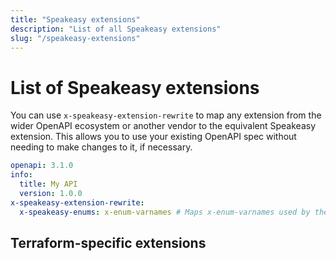 ```yaml
---
title: "Speakeasy extensions"
description: "List of all Speakeasy extensions"
slug: "/speakeasy-extensions"
---
```



# List of Speakeasy extensions

<Table 
  data={[
    { extension: "x-speakeasy-name-override", description: "Use it globally to change method names or inline to change the name of a method, parameter, or class." },
    { extension: "x-speakeasy-group", description: "Defines custom namespaces when adding this property to any operation in the OpenAPI spec. If added, the tags for that method will be ignored" },
    { extension: "x-speakeasy-ignore", description: "Exclude certain methods from your SDK with this extension." },
    { extension: "x-speakeasy-include", description: "Can be used to force the generation of an unused or orphaned schema from the `components` section inside the main document." },
    { extension: "x-speakeasy-enums", description: "Use this extension to control generated enum members by providing alternative names for each value in the enum field." },
    { extension: "x-speakeasy-enum-format", description: "Customize how the enum type is generated for the schema, either `enum` for a native enum type or `union` for a union of values." },
    { extension: "x-speakeasy-retries", description: "Enable retries globally or on a per-request basis. A backoff strategy is applied to specified status codes." },
    { extension: "x-speakeasy-pagination", description: "Use to customize offset- or cursor-based pagination rules for each API operation." },
    { extension: "x-speakeasy-usage-example", description: "Feature a method in your SDK's `README.md` by adding this property to the method." },
    { extension: "x-speakeasy-example", description: "The OpenAPI specification doesn't allow example values for `securityscheme` property. Using this extension overcomes this limitation." },
    { extension: "x-speakeasy-docs", description: "Configure comments that only show up in the SDK for a single language." },
    { extension: "x-speakeasy-globals", description: "Define parameters that can be configured globally on the main SDK instance and populated automatically for any operations that use them." },
    { extension: "x-speakeasy-globals-hidden", description: "Define parameters that can be configured globally on the main SDK instance but are not shown in the matching method's signature." },
    { extension: "x-speakeasy-errors", description: "Apply this extension at the level of `paths`, `path` `item`, or `operation` in the document to override the default error-handling behavior of the SDKs." },
    { extension: "x-speakeasy-error-message", description: "Used to mark a field in an error response as containing the error message to use." },
    { extension: "x-speakeasy-server-id", description: "Enable users to pick a server when instantiating the SDK. Use this extension to define an ID for each server in the `servers` array in the OpenAPI spec." },
    { extension: "x-speakeasy-deprecation-message", description: "Allows you to add a message to deprecated operations, parameters, and schemas." },
    { extension: "x-speakeasy-deprecation-replacement", description: "Allows you to specify an alternate operation to use in place of a deprecated operation." },
    { extension: "x-speakeasy-type-override", description: "Use this to override a schema's type, forcing it to be handled as `any` to accept arbitrary data." },
    { extension: "x-speakeasy-max-method-params", description: "Allows you to set the maximum number of parameters that can be passed to a method. If the number of parameters exceeds this value, a request object will be used." },
    { extension: "x-speakeasy-mcp", description: "Customize how API operations are exposed as MCP tools with properties for disabled, name, scopes, and description." },
    { extension: "x-speakeasy-param-encoding-override", description: "When set with a value of `allowReserved`, path parameters will appear in a request URL with reserved characters `:/?#[]@!$&'()*+,;=` unencoded." },
    { extension: "x-speakeasy-token-endpoint-additional-properties", description: "Define additional properties for OAuth token endpoint requests, allowing generated SDKs to handle custom fields like audience parameters." }
  ]}
  columns={[
    { key: "extension", header: "Extension" },
    { key: "description", header: "Description" }
  ]}
/>

You can use `x-speakeasy-extension-rewrite` to map any extension from the wider OpenAPI ecosystem or another vendor to the equivalent Speakeasy extension. This allows you to use your existing OpenAPI spec without needing to make changes to it, if necessary.

```yaml
openapi: 3.1.0
info:
  title: My API
  version: 1.0.0
x-speakeasy-extension-rewrite:
  x-speakeasy-enums: x-enum-varnames # Maps x-enum-varnames used by the OSS generator to x-speakeasy-enums which has the same functionality
```

## Terraform-specific extensions

<Table 
  data={[
    { extension: "x-speakeasy-conflicts-with", description: "Indicate conflicting properties to prevent incompatible combinations in Terraform configurations." },
    { extension: "x-speakeasy-entity", description: "Map API entities to Terraform resources by annotating objects in your OpenAPI spec as entities in the Terraform provider." },
    { extension: "x-speakeasy-entity-operation", description: "Specify CRUD operations for API endpoints to map to Terraform resources, such as create, read, update, or delete operations." },
    { extension: "x-speakeasy-entity-version", description: "Specify the version of a Terraform resource to support state migrations for breaking schema type changes. Use sparingly - not needed for adding/removing attributes." },
    { extension: "x-speakeasy-name-override", description: "Remap API properties to Terraform attribute names while keeping API data handling intact." },
    { extension: "x-speakeasy-param-force-new", description: "Force resource recreation in Terraform when certain property values change." },
    { extension: "x-speakeasy-param-computed", description: "Force a property to be computed in resource schemas, causing Terraform to allow unknown values after apply. Explicitly setting to false will always respect configuration values when sending API request data, however the API must never change the value as compared to the configuration on create/update." },
    { extension: "x-speakeasy-param-optional", description: "Force a property to be optional, overriding the required attribute in JSON Schema specifications." },
    { extension: "x-speakeasy-param-readonly", description: "Mark properties as read-only in Terraform, preventing modifications by the user." },
    { extension: "x-speakeasy-param-sensitive", description: "Hide sensitive properties from Terraform console output for security purposes." },
    { extension: "x-speakeasy-param-suppress-computed-diff", description: "Mark that the property will never change value after create. Use to reduce known after apply (unknown value) output in managed resource update plans." },
    { extension: "x-speakeasy-plan-modifiers", description: "Add custom plan modification logic to Terraform plan operations for advanced default values or resource replacement logic." },
    { extension: "x-speakeasy-plan-validators", description: "Add custom validation logic to Terraform plan operations to ensure configurations meet predefined criteria before execution." },
    { extension: "x-speakeasy-required-with", description: "Indicate mutually necessary properties to prevent incompatible Terraform configurations." },
    { extension: "x-speakeasy-soft-delete-property", description: "Automatically cause managed resource state removal and recreation in plans if property is not null, such as a 'deleted' property." },
    { extension: "x-speakeasy-terraform-alias-to", description: "Remap API response data to another property." },
    { extension: "x-speakeasy-terraform-custom-type", description: "Use a terraform-plugin-framework custom type instead of a base type." },
    { extension: "x-speakeasy-terraform-ignore", description: "Use this extension to exclude properties from Terraform state management." },
    { extension: "x-speakeasy-terraform-plan-only", description: "Ensure that only values from the Terraform plan are used during updates, overriding prior state or default values." },
    { extension: "x-speakeasy-type-override", description: "Allows the conversion of an attribute to a JSON string, accommodating dynamic structures in Terraform configurations." },
    { extension: "x-speakeasy-wrapped-attribute", description: "Enables additional API operation data to be placed under a specifically named attribute." },
    { extension: "x-speakeasy-xor-with", description: "Indicate mutually exclusive properties to prevent incompatible combinations in Terraform configurations." },
    { extension: "x-speakeasy-match", description: "Adjusts an API parameter name to align with a Terraform state property." }
  ]}
  columns={[
    { key: "extension", header: "Terraform extension" },
    { key: "description", header: "Description" }
  ]}
/>
